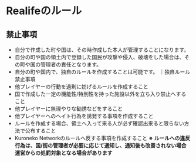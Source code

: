 # Realifeのルール

## 禁止事項
- 自分で作成した町や国は、その時作成した本人が管理することになります。
- 自分の町や国の領土内で登録した国民が攻撃や侵入、破壊をした場合は、その町や国の管理者の責任となります。
- 自分の町や国内で、独自のルールを作成することは可能です。
｜独自ルール禁止事項
- 他プレイヤーの行動を過剰に妨げるルールを作成すること
- 国で作成した一定の機能性/特別性を持った施設以外を立ち入り禁止へすること
- 他プレイヤーに無理やりな勧誘などをすること
- 他プレイヤーへのヘイト行為を誘発する事項を作成すること
- ルールを作成する場合、領土へ入って来る人が必ず確認出来ると限らない方法で公布すること
- Kuroneko Networkのルールへ反する事項を作成すること
**※ ルールへの違反行為は、国/街の管理者が必要に応じて通知し、通知後も改善されない場合運営からの処罰対象となる場合があります**